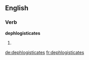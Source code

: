 
==English==

===Verb===
'''dephlogisticates'''

# {{third-person singular of|[[dephlogisticate]]}}

[[de:dephlogisticates]]
[[fr:dephlogisticates]]